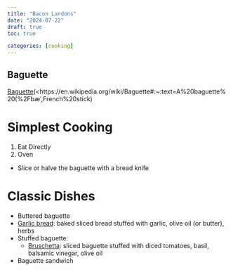 ```yaml
---
title: "Bacon Lardons"
date: "2024-07-22"
draft: true
toc: true

categories: [cooking]
---
```


## Baguette

[Baguette](<https://en.wikipedia.org/wiki/Baguette#:~:text=A%20baguette%20(%2Fbæˈ,French%20stick)

# Simplest Cooking

1. Eat Directly
2. Oven

 - Slice or halve the baguette with a bread knife

# Classic Dishes

- Buttered baguette
- [Garlic bread](https://en.wikipedia.org/wiki/Garlic_bread): baked sliced bread stuffed with garlic, olive oil (or butter), herbs
- Stuffed baguette:
 	- [Bruschetta](https://en.wikipedia.org/wiki/Bruschetta): sliced baguette stuffed with diced tomatoes, basil, balsamic vinegar, olive oil
- Baguette sandwich
